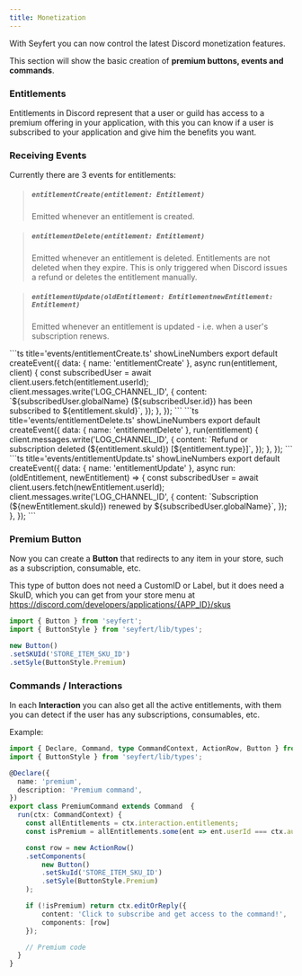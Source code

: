 ```yaml
---
title: Monetization
---
```


With Seyfert you can now control the latest Discord monetization features.

This section will show the basic creation of **premium buttons, events and commands**.

### Entitlements

Entitlements in Discord represent that a user or guild has access to a premium offering in your application, with this you can know if a user is subscribed to your application and give him the benefits you want.

### Receiving Events

Currently there are 3 events for entitlements: 

> ##### ``entitlementCreate(entitlement: Entitlement)``
> Emitted whenever an entitlement is created.

> ##### ``entitlementDelete(entitlement: Entitlement)``
> Emitted whenever an entitlement is deleted. Entitlements are not deleted when they expire. This is only triggered when Discord issues a refund or deletes the entitlement manually.

> ##### ``entitlementUpdate(oldEntitlement: EntitlementnewEntitlement: Entitlement)``
> Emitted whenever an entitlement is updated - i.e. when a user's subscription renews.

<Tabs>
<TabItem label='entitlementCreate.ts'>
```ts title='events/entitlementCreate.ts' showLineNumbers
export default createEvent({
    data: { name: 'entitlementCreate' },
    async run(entitlement, client) {
        const subscribedUser = await client.users.fetch(entitlement.userId);
        client.messages.write('LOG_CHANNEL_ID', {
            content: `${subscribedUser.globalName} (${subscribedUser.id}) has been subscribed to ${entitlement.skuId}`,
        });
    },
});
```
</TabItem>

<TabItem label='entitlementDelete.ts'>
```ts title='events/entitlementDelete.ts' showLineNumbers
export default createEvent({
    data: { name: 'entitlementDelete' },
    run(entitlement) {
        client.messages.write('LOG_CHANNEL_ID', {
            content: `Refund or subscription deleted (${entitlement.skuId}) [${entitlement.type}]`,
        });
    },
});
```
</TabItem>

<TabItem label='entitlementUpdate.ts'>
```ts title='events/entitlementUpdate.ts' showLineNumbers
export default createEvent({
    data: { name: 'entitlementUpdate' },
    async run: (oldEntitlement, newEntitlement) => {
        const subscribedUser = await client.users.fetch(newEntitlement.userId);
        client.messages.write('LOG_CHANNEL_ID', {
            content: `Subscription (${newEntitlement.skuId}) renewed by ${subscribedUser.globalName}`,
        });
    },
});
```
</TabItem>
</Tabs>

### Premium Button

Now you can create a **Button** that redirects to any item in your store, such as a subscription, consumable, etc.

This type of button does not need a CustomID or Label, but it does need a SkuID, which you can get from your store menu at https://discord.com/developers/applications/{APP_ID}/skus

```ts showLineNumbers
import { Button } from 'seyfert';
import { ButtonStyle } from 'seyfert/lib/types';

new Button()
.setSKUId('STORE_ITEM_SKU_ID')
.setSyle(ButtonStyle.Premium)
```

### Commands / Interactions

In each **Interaction** you can also get all the active entitlements, with them you can detect if the user has any subscriptions, consumables, etc.

Example:
```ts title='commands/premium.ts' showLineNumbers
import { Declare, Command, type CommandContext, ActionRow, Button } from 'seyfert';
import { ButtonStyle } from 'seyfert/lib/types';

@Declare({
  name: 'premium',
  description: 'Premium command',
})
export class PremiumCommand extends Command  {
  run(ctx: CommandContext) {
    const allEntitlements = ctx.interaction.entitlements;
    const isPremium = allEntitlements.some(ent => ent.userId === ctx.author.id);

    const row = new ActionRow()
    .setComponents(
        new Button()
        .setSkuId('STORE_ITEM_SKU_ID')
        .setSyle(ButtonStyle.Premium)
    );

    if (!isPremium) return ctx.editOrReply({ 
        content: 'Click to subscribe and get access to the command!',
        components: [row] 
    });

    // Premium code
  }
}
```
